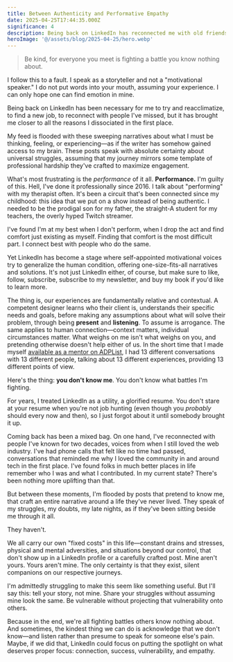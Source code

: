 ```yaml
---
title: Between Authenticity and Performative Empathy
date: 2025-04-25T17:44:35.000Z
significance: 4
description: Being back on LinkedIn has reconnected me with old friends, but also reminded me why I left in the first place—the presumptuous narratives that claim to know your struggle while knowing nothing at all.
heroImage: '@/assets/blog/2025-04-25/hero.webp'
---
```



> Be kind, for everyone you meet is fighting a battle you know nothing about.

<Lead>

I follow this to a fault. I speak as a storyteller and not a "motivational speaker." I do not put words into your mouth, assuming your experience. I can only hope one can find emotion in mine.

Being back on LinkedIn has been necessary for me to try and reacclimatize, to find a new job, to reconnect with people I've missed, but it has brought me closer to all the reasons I dissociated in the first place.

</Lead>

My feed is flooded with these sweeping narratives about what I must be thinking, feeling, or experiencing—as if the writer has somehow gained access to my brain. These posts speak with absolute certainty about universal struggles, assuming that my journey mirrors some template of professional hardship they've crafted to maximize engagement.

What's most frustrating is the *performance* of it all. **Performance.** I'm guilty of this. Hell, I've done it professionally since 2016. I talk about "performing" with my therapist often. It's been a circuit that's been connected since my childhood: this idea that we put on a show instead of being authentic. I needed to be the prodigal son for my father, the straight-A student for my teachers, the overly hyped Twitch streamer.

I've found I'm at my best when I don't perform, when I drop the act and find comfort just existing as myself. Finding that comfort is the most difficult part. I connect best with people who do the same. 

Yet LinkedIn has become a stage where self-appointed motivational voices try to generalize the human condition, offering one-size-fits-all narratives and solutions. It's not just LinkedIn either, of course, but make sure to like, follow, subscribe, subscribe to my newsletter, and buy my book if you'd like to learn more.

The thing is, our experiences are fundamentally relative and contextual. A competent designer learns who their client is, understands their specific needs and goals, before making any assumptions about what will solve their problem, through being **present** and **listening**. To assume is arrogance. The same applies to human connection—context matters, individual circumstances matter. What weighs on me isn't what weighs on you, and pretending otherwise doesn't help either of us. In the short time that I made myself [available as a mentor on ADPList](https://adplist.org/mentors/bryan-veloso), I had 13 different conversations with 13 different people, talking about 13 different experiences, providing 13 different points of view.

Here's the thing: **you don't know me**. You don't know what battles I'm fighting.

For years, I treated LinkedIn as a utility, a glorified resume. You don't stare at your resume when you're not job hunting (even though you *probably* should every now and then), so I just forgot about it until somebody brought it up.

Coming back has been a mixed bag. On one hand, I've reconnected with people I've known for two decades, voices from when I still loved the web industry. I've had phone calls that felt like no time had passed, conversations that reminded me why I loved the community in and around tech in the first place. I've found folks in much better places in life remember who I was and what I contributed. In my current state? There's been nothing more uplifting than that.

But between these moments, I'm flooded by posts that pretend to know me, that craft an entire narrative around a life they've never lived. They speak of my struggles, my doubts, my late nights, as if they've been sitting beside me through it all.

They haven't.

We all carry our own "fixed costs" in this life—constant drains and stresses, physical and mental adversities, and situations beyond our control, that don't show up in a LinkedIn profile or a carefully crafted post. Mine aren't yours. Yours aren't mine. The only certainty is that they exist, silent companions on our respective journeys.

I'm admittedly struggling to make this seem like something useful. But I'll say this: tell your story, not mine. Share your struggles without assuming mine look the same. Be vulnerable without projecting that vulnerability onto others.

Because in the end, we're all fighting battles others know nothing about. And sometimes, the kindest thing we can do is acknowledge that we don't know—and listen rather than presume to speak for someone else's pain. Maybe, if we did that, LinkedIn could focus on putting the spotlight on what deserves proper focus: connection, success, vulnerability, and empathy.
